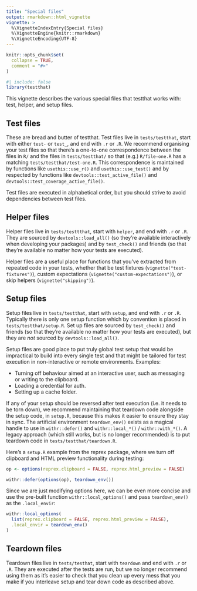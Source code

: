```yaml
---
title: "Special files"
output: rmarkdown::html_vignette
vignette: >
  %\VignetteIndexEntry{Special files}
  %\VignetteEngine{knitr::rmarkdown}
  %\VignetteEncoding{UTF-8}
---
```


```r
knitr::opts_chunk$set(
  collapse = TRUE,
  comment = "#>"
)
```

```r
#| include: false
library(testthat)
```

This vignette describes the various special files that testthat works with: test, helper, and setup files.

## Test files

These are bread and butter of testthat.
Test files live in `tests/testthat`, start with either `test-` or `test_`, and end with `.r` or `.R`.
We recommend organising your test files so that there's a one-to-one correspondence between the files in `R/` and the files in `tests/testthat/` so that (e.g.) `R/file-one.R` has a matching `tests/testthat/test-one.R`.
This correspondence is maintained by functions like `usethis::use_r()` and `usethis::use_test()` and by respected by functions like `devtools::test_active_file()` and `devtools::test_coverage_active_file()`.

Test files are executed in alphabetical order, but you should strive to avoid dependencies between test files.

## Helper files

Helper files live in `tests/testtthat`, start with `helper`, and end with `.r` or `.R`.
They are sourced by `devtools::load_all()` (so they're available interactively when developing your packages) and by `test_check()` and friends (so that they're available no matter how your tests are executed).

Helper files are a useful place for functions that you've extracted from repeated code in your tests, whether that be test fixtures (`vignette("test-fixtures")`), custom expectations (`vignette("custom-expectations")`), or skip helpers (`vignette("skipping")`).

## Setup files

Setup files live in `tests/testthat`, start with `setup`, and end with `.r` or `.R`.
Typically there is only one setup function which by convention is placed in `tests/testthat/setup.R`.
Set up files are sourced by `test_check()` and friends (so that they're available no matter how your tests are executed), but they are *not* sourced by `devtools::load_all()`.

Setup files are good place to put truly global test setup that would be impractical to build into every single test and that might be tailored for test execution in non-interactive or remote environments.
Examples:

-   Turning off behaviour aimed at an interactive user, such as messaging or writing to the clipboard.
-   Loading a credential for auth.
-   Setting up a cache folder.

If any of your setup should be reversed after test execution (i.e. it needs to be torn down), we recommend maintaining that teardown code alongside the setup code, in `setup.R`, because this makes it easier to ensure they stay in sync.
The artificial environment `teardown_env()` exists as a magical handle to use in `withr::defer()` and `withr::local_*()` / `withr::with_*()`.
A legacy approach (which still works, but is no longer recommended) is to put teardown code in `tests/testthat/teardown.R`.

Here's a `setup.R` example from the reprex package, where we turn off clipboard and HTML preview functionality during testing:

```r
op <- options(reprex.clipboard = FALSE, reprex.html_preview = FALSE)

withr::defer(options(op), teardown_env())
```

Since we are just modifying options here, we can be even more concise and use the pre-built function `withr::local_options()` and pass `teardown_env()` as the `.local_envir`:

```r
withr::local_options(
  list(reprex.clipboard = FALSE, reprex.html_preview = FALSE),
  .local_envir = teardown_env()
)
```

## Teardown files

Teardown files live in `tests/testhat`, start with `teardown` and end with `.r` or `.R`.
They are executed after the tests are run, but we no longer recommend using them as it's easier to check that you clean up every mess that you make if you interleave setup and tear down code as described above.
